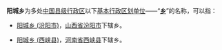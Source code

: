 '''阳城乡'''为多处[[中华人民共和国行政区划|中国]][[县级行政区|县级行政区]]以下[[乡级行政区划|基本行政区划单位]]——“'''[[乡|乡]]'''”的名称，可以指：

* [[阳城乡_(汾阳市)|阳城乡 (汾阳市)]]，[[山西省|山西省]][[汾阳市|汾阳市]]下辖乡。

* [[阳城乡_(西峡县)|阳城乡 (西峡县)]]，[[河南省|河南省]][[西峡县|西峡县]]下辖乡。

{{disambig|Y阳城乡|Cat=三字中国乡名消歧义}}